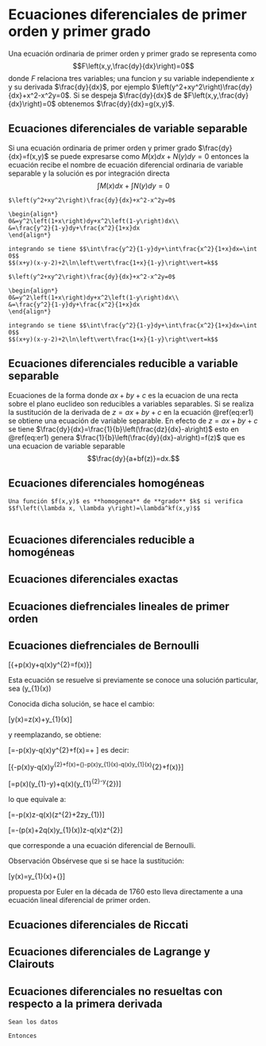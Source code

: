 \mainmatter 

# Ecuaciones diferenciales de primer orden y primer grado

Una ecuación ordinaria de primer orden y primer grado se representa como $$F\left(x,y,\frac{dy}{dx}\right)=0$$ donde $F$ relaciona tres variables; una funcion $y$ su variable independiente $x$  y su derivada $\frac{dy}{dx}$, por ejemplo $\left(y^2+xy^2\right)\frac{dy}{dx}+x^2-x^2y=0$. Si se despeja $\frac{dy}{dx}$ de $F\left(x,y,\frac{dy}{dx}\right)=0$ obtenemos $\frac{dy}{dx}=g(x,y)$.


## Ecuaciones diferenciales de variable separable

Si una ecuación ordinaria de primer orden y primer grado $\frac{dy}{dx}=f(x,y)$ se puede expresarse como $M(x)dx+N(y)dy=0$ entonces la ecuación recibe el nombre de ecuación diferencial ordinaria de variable separable y la solución es por integración directa $$\int M(x)dx+\int N(y)dy=0$$


```exercise
$\left(y^2+xy^2\right)\frac{dy}{dx}+x^2-x^2y=0$
```

```solution
\begin{align*}
0&=y^2\left(1+x\right)dy+x^2\left(1-y\right)dx\\
&=\frac{y^2}{1-y}dy+\frac{x^2}{1+x}dx
\end{align*}

integrando se tiene $$\int\frac{y^2}{1-y}dy+\int\frac{x^2}{1+x}dx=\int 0$$
$$(x+y)(x-y-2)+2\ln\left\vert\frac{1+x}{1-y}\right\vert=k$$
```


```exercise
$\left(y^2+xy^2\right)\frac{dy}{dx}+x^2-x^2y=0$
```

```solution
\begin{align*}
0&=y^2\left(1+x\right)dy+x^2\left(1-y\right)dx\\
&=\frac{y^2}{1-y}dy+\frac{x^2}{1+x}dx
\end{align*}

integrando se tiene $$\int\frac{y^2}{1-y}dy+\int\frac{x^2}{1+x}dx=\int 0$$
$$(x+y)(x-y-2)+2\ln\left\vert\frac{1+x}{1-y}\right\vert=k$$
```

## Ecuaciones diferenciales reducible a variable separable
Ecuaciones de la forma
\begin{equation}
\frac{dy}{dx}=f(ax+by+c)(\#eq:er1)
\end{equation}
donde $ax+by+c$ es la ecuacion de una recta sobre el plano euclideo son reducibles a variables separables. Si se realiza la sustitución de la derivada de $z=ax+by+c$ en la ecuación \@ref(eq:er1) se obtiene una ecuación de variable separable. En efecto de $z=ax+by+c$ se tiene $\frac{dy}{dx}=\frac{1}{b}\left(\frac{dz}{dx}-a\right)$ esto en \@ref(eq:er1) genera $\frac{1}{b}\left(\frac{dy}{dx}-a\right)=f(z)$ que es una ecuacion de variable separable $$\frac{dy}{a+bf(z)}=dx.$$



## Ecuaciones diferenciales homogéneas
```definition
Una función $f(x,y)$ es **homogenea** de **grado** $k$ si verifica $$f\left(\lambda x, \lambda y\right)=\lambda^kf(x,y)$$
```

```{}

```

## Ecuaciones diferenciales reducible a homogéneas

## Ecuaciones diferenciales exactas

## Ecuaciones diefrenciales lineales de primer orden

## Ecuaciones diefrenciales de Bernoulli

\[{\displaystyle {\frac {dy}{dx}}+p(x)y+q(x)y^{2}=f(x)}\]


Esta ecuación se resuelve si previamente se conoce una solución particular, sea \(y_{1}(x)\)

Conocida dicha solución, se hace el cambio:

\[y(x)=z(x)+y_{1}(x)\]

y reemplazando, se obtiene:

\[\frac{dy}{dx}=-p(x)y-q(x)y^{2}+f(x)=\frac {dz(x)}{dx}+\frac {dy_{1}}{dx}
\]
es decir:

\[{\displaystyle -p(x)y-q(x)y^{2}+f(x)={\frac {dz}{dx}}-p(x)y_{1}(x)-q(x)y_{1}(x)^{2}+f(x)}\]

\[\frac{dz}{dx}=p(x)(y_{1}-y)+q(x)(y_{1}^{2}-y^{2})\]

lo que equivale a:

\[\frac{dz}{dx}=-p(x)z-q(x)(z^{2}+2zy_{1})\]

\[\frac{dz}{dx}=-(p(x)+2q(x)y_{1}(x))z-q(x)z^{2}\]

que corresponde a una ecuación diferencial de Bernoulli.

Observación
Obsérvese que si se hace la sustitución:

\[y(x)=y_{1}(x)+{\frac {1}{z(x)}}\]

propuesta por Euler en la década de 1760 esto lleva directamente a una ecuación lineal diferencial de primer orden.


## Ecuaciones diferenciales de Riccati


## Ecuaciones diferenciales de Lagrange y Clairouts


## Ecuaciones diferenciales no resueltas con respecto a la primera derivada


```exercise
Sean los datos 
```

```solution
Entonces
  
```




